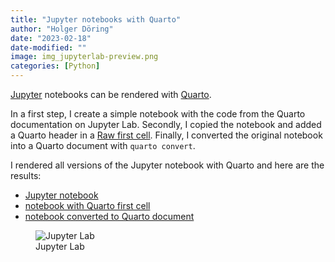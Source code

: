 ```yaml
---
title: "Jupyter notebooks with Quarto"
author: "Holger Döring"
date: "2023-02-18"
date-modified: ""
image: img_jupyterlab-preview.png
categories: [Python]
---
```


[Jupyter](https://jupyter.org/try-jupyter/lab/index.html) notebooks can be rendered with [Quarto](https://quarto.org/docs/tools/jupyter-lab.html).

In a first step, I create a simple notebook with the code from the Quarto documentation on Jupyter Lab. Secondly, I copied the notebook and added a Quarto header in a [Raw first cell](https://quarto.org/docs/tools/jupyter-lab.html#yaml-front-matter). Finally, I converted the original notebook into a Quarto document with `quarto convert`.

I rendered all versions of the Jupyter notebook with Quarto and here are the results:

+ [Jupyter notebook](jupyter.html)
+ [notebook with Quarto first cell](jupyter-options.html)
+ [notebook converted to Quarto document](jupyter-quarto.html)

![Jupyter Lab](jupyterlab-preview.png)
